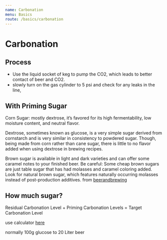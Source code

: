 ```yaml
---
name: Carbonation
menu: Basics
route: /basics/carbonation
---
```


# Carbonation



## Process

* Use the liquid socket of keg to pump the CO2, which leads to better contact of beer and CO2.
* slowly turn on the gas cylinder to 5 psi and check for any leaks in the line,

## With Priming Sugar
Corn Sugar: mostly dextrose, it’s favored for its high fermentability, low moisture content, and neutral flavor.

Dextrose, sometimes known as glucose, is a very simple sugar derived from cornstarch and is very similar in consistency to powdered sugar. Though, being made from corn rather than cane sugar, there is little to no flavor added when using dextrose in brewing recipes.

Brown sugar is available in light and dark varieties and can offer some caramel notes to your finished beer. Be careful: Some cheap brown sugars are just table sugar that has had molasses and caramel coloring added. Look for natural brown sugar, which features naturally occurring molasses instead of post-production additives.
from [beerandbrewing](https://beerandbrewing.com/priming-sugar-alternatives/)

## How much sugar?

Residual Carbonation Level + Priming Carbonation Levels = Target Carbonation Level

use calculator [here](https://www.brewersfriend.com/beer-priming-calculator/)

normally 100g glucose to 20 Liter beer